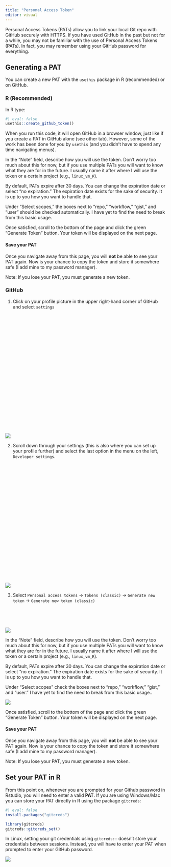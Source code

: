 ```yaml
---
title: "Personal Access Token"
editor: visual
---
```


Personal Access Tokens (PATs) allow you to link your local Git repo with GitHub securely with HTTPS. If you have used GitHub in the past but not for a while, you may not be familiar with the use of Personal Access Tokens (PATs). In fact, you may remember using your GitHub password for everything.

## Generating a PAT

You can create a new PAT with the `usethis` package in R (recommended) or on GitHub.

::: panel-tabset
### R (Recommended)

In R type:

```r
#| eval: false
usethis::create_github_token()
```

When you run this code, it will open GitHub in a browser window, just like if you create a PAT in GitHub alone (see other tab). However, some of the work has been done for you by `usethis` (and you didn't have to spend any time navigating menus).

In the "Note" field, describe how you will use the token. Don't worry too much about this for now, but if you use multiple PATs you will want to know what they are for in the future. I usually name it after where I will use the token or a certain project (e.g., `linux_vm_R`). 

By default, PATs expire after 30 days. You can change the expiration date or select "no expiration." The expiration date exists for the sake of security. It is up to you how you want to handle that. 

Under "Select scopes," the boxes next to "repo," "workflow," "gist," and "user" should be checked automatically. I have yet to find the need to break from this basic usage.

Once satisfied, scroll to the bottom of the page and click the green "Generate Token" button. Your token will be displayed on the next page.

::: callout-important
#### Save your PAT

Once you navigate away from this page, you will **not** be able to see your PAT again. Now is your chance to copy the token and store it somewhere safe (I add mine to my password manager).

Note: If you lose your PAT, you must generate a new token.
:::

### GitHub

1)  Click on your profile picture in the upper right-hand corner of GitHub and select `settings`

     

     

     

     

     

     

     

     

     

     

     

     

::: column-margin
![](/images/pat1.png)
:::

2)  Scroll down through your settings (this is also where you can set up your profile further) and select the last option in the menu on the left, `Developer settings`.

     

     

     

     

     

     

     

     

     

     

     

     

::: column-margin
![](/images/pat2.png)
:::

3)  Select `Personal access tokens` -\> `Tokens (classic)` -\> `Generate new token` -\> `Generate new token (classic)`

     

     

::: column-margin
![](/images/pat3.png)
:::

In the "Note" field, describe how you will use the token. Don't worry too much about this for now, but if you use multiple PATs you will want to know what they are for in the future. I usually name it after where I will use the token or a certain project (e.g., `linux_vm_R`).  

By default, PATs expire after 30 days. You can change the expiration date or select "no expiration." The expiration date exists for the sake of security. It is up to you how you want to handle that.  

Under "Select scopes" check the boxes next to "repo," "workflow," "gist," and "user." I have yet to find the need to break from this basic usage..

![](/images/pat4.png)

Once satisfied, scroll to the bottom of the page and click the green "Generate Token" button. Your token will be displayed on the next page.

::: callout-important
#### Save your PAT

Once you navigate away from this page, you will **not** be able to see your PAT again. Now is your chance to copy the token and store it somewhere safe (I add mine to my password manager).

Note: If you lose your PAT, you must generate a new token.
:::
:::

## Set your PAT in R

From this point on, whenever you are prompted for your Github password in Rstudio, you will need to enter a valid **PAT**. If you are using Windows/Mac you can store your PAT directly in R using the package `gitcreds`:

```r
#| eval: false
install.packages("gitcreds")

library(gitcreds)
gitcreds::gitcreds_set()
```

In Linux, setting your git credentials using `gitcreds::` doesn't store your credentials between sessions. Instead, you will have to enter your PAT when prompted to enter your GitHub password.

![](/images/password.png)